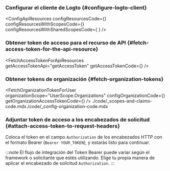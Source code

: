 

<ApiResourcesDescription />

### Configurar el cliente de Logto \{#configure-logto-client}

<ConfigApiResources
  configResourcesCode={<ConfigResourcesCode />}
  configResourcesWithScopesCode={<ConfigResourcesWithScopesCode package={props.package} />}
  configResourcesWithSharedScopesCode={
    <ConfigResourcesWithSharedScopesCode package={props.package} />
  }
/>

### Obtener token de acceso para el recurso de API \{#fetch-access-token-for-the-api-resource}

<FetchAccessTokenForApiResources
  getAccessTokenApi="getAccessToken"
  getAccessTokenCode={<GetAccessTokenCode />}
/>

### Obtener tokens de organización \{#fetch-organization-tokens}

<FetchOrganizationTokenForUser
  organizationScope="UserScope.Organizations"
  configOrganizationCode={<ConfigOrganizationCode package={props.package} />}
  getOrganizationAccessTokenCode={<GetOrganizationAccessTokenCode />}
/>
./code/_scopes-and-claims-code.mdx./code/_config-organization-code.mdx

### Adjuntar token de acceso a los encabezados de solicitud \{#attach-access-token-to-request-headers}

Coloca el token en el campo `Authorization` de los encabezados HTTP con el formato Bearer (`Bearer YOUR_TOKEN`), y estarás listo para continuar.

:::note
El flujo de integración del Token Bearer puede variar según el framework o solicitante que estés utilizando. Elige tu propia manera de aplicar el encabezado de solicitud `Authorization`.
:::
